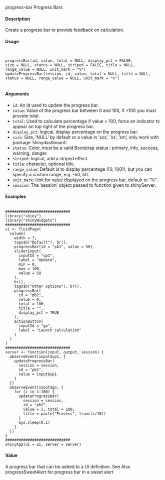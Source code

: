 
progress-bar
Progress Bars

#### Description

Create a progress bar to provide feedback on calculation.

#### Usage
<pre><code>

progressBar(id, value, total = NULL, display_pct = FALSE,
size = NULL, status = NULL, striped = FALSE, title = NULL,
range_value = NULL, unit_mark = "%")
updateProgressBar(session, id, value, total = NULL, title = NULL,
status = NULL, range_value = NULL, unit_mark = "%")

</code></pre>
#### Arguments

* ``id``:  An id used to update the progress bar.
* ``value``:   Value of the progress bar between 0 and 100, if >100 you must provide total.
* ``total``:   Used to calculate percentage if value > 100, force an indicator to appear on top right of the progress bar.
* ``display_pct``:  logical, display percentage on the progress bar.
* ``size``:   Size, ‘NULL‘ by default or a value in ’xxs’, ’xs’, ’sm’, only work with package ‘shinydashboard‘.
* ``status``:  Color, must be a valid Bootstrap status : primary, info, success, warning, danger.
* ``striped``: logical, add a striped effect.
* ``title ``: character, optional title.
* ``range_value``: Default is to display percentage ([0, 100]), but you can specify a custom range, e.g. -50, 50.
* ``unit_mark``: Unit for value displayed on the progress bar, default to "%".
* ``session``: The ’session’ object passed to function given to shinyServer.


#### Examples
<pre><code>
#############################
library("shiny")
library("shinyWidgets")
#############################
ui <- fluidPage(
  column(
    width = 7,
    tags$b("Default"), br(),
    progressBar(id = "pb1", value = 50),
    sliderInput(
      inputId = "up1",
      label = "Update",
      min = 0,
      max = 100,
      value = 50
    ),
    br(),
    tags$b("Other options"), br(),
    progressBar(
      id = "pb2",
      value = 0,
      total = 100,
      title = "",
      display_pct = TRUE
    ),
    actionButton(
      inputId = "go",
      label = "Launch calculation"
    )
  )
)
#############################
server <- function(input, output, session) {
  observeEvent(input$up1, {
    updateProgressBar(
      session = session,
      id = "pb1",
      value = input$up1
    )
  })
  observeEvent(input$go, {
    for (i in 1:100) {
      updateProgressBar(
        session = session,
        id = "pb2",
        value = i, total = 100,
        title = paste("Process", trunc(i/10))
      )
      Sys.sleep(0.1)
    }
  })
}
#############################
shinyApp(ui = ui, server = server)
</code></pre>


#### Value

A progress bar that can be added to a UI definition.
See Also
progressSweetAlert for progress bar in a sweet alert
